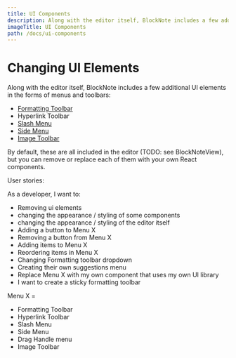 ```yaml
---
title: UI Components
description: Along with the editor itself, BlockNote includes a few additional UI elements in the forms of menus and toolbars.
imageTitle: UI Components
path: /docs/ui-components
---
```


# Changing UI Elements

Along with the editor itself, BlockNote includes a few additional UI elements in the forms of menus and toolbars:

- [Formatting Toolbar](/docs/formatting-toolbar)
- Hyperlink Toolbar
- [Slash Menu](/docs/slash-menu)
- [Side Menu](/docs/side-menu)
- [Image Toolbar](/docs/image-toolbar)

By default, these are all included in the editor (TODO: see BlockNoteView), but you can remove or replace each of them with your own React components.

User stories:

As a developer, I want to:

- Removing ui elements
- changing the appearance / styling of some components
- changing the appearance / styling of the editor itself
- Adding a button to Menu X
- Removing a button from Menu X
- Adding items to Menu X
- Reordering items in Menu X
- Changing Formatting toolbar dropdown
- Creating their own suggestions menu
- Replace Menu X with my own component that uses my own UI library
- I want to create a sticky formatting toolbar


Menu X =
- Formatting Toolbar
- Hyperlink Toolbar
- Slash Menu
- Side Menu
- Drag Handle menu
- Image Toolbar


